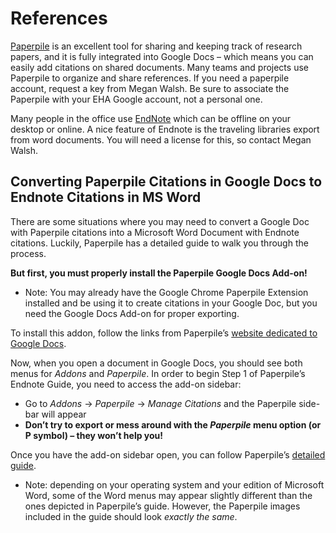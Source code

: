 # References

[Paperpile](https://paperpile.com/) is an excellent tool for sharing and keeping
track of research papers, and it is fully integrated into Google Docs -- which
means you can easily add citations on shared documents. Many teams and projects
use Paperpile to organize and share references. If you need a paperpile account,
request a key from Megan Walsh. Be sure to associate the Paperpile with your EHA
Google account, not a personal one.

Many people in the office use [EndNote](https://endnote.com/) which can be offline on your desktop or online. 
A nice feature of Endnote is the traveling libraries export from word documents. You 
will need a license for this, so contact Megan Walsh. 

## Converting Paperpile Citations in Google Docs to Endnote Citations in MS Word

There are some situations where you may need to convert a Google Doc with
Paperpile citations into a Microsoft Word Document with Endnote citations.
Luckily, Paperpile has a detailed guide to walk you through the process.

**But first, you must properly install the Paperpile Google Docs Add-on!**

-   Note: You may already have the Google Chrome Paperpile Extension installed
    and be using it to create citations in your Google Doc, but you need the
    Google Docs Add-on for proper exporting.

To install this addon, follow the links from Paperpile's [website dedicated to
Google Docs](https://paperpile.com/blog/free-google-docs-add-on/).

Now, when you open a document in Google Docs, you should see both menus for
*Addons* and *Paperpile*. In order to begin Step 1 of Paperpile's Endnote Guide,
you need to access the add-on sidebar:

-   Go to *Addons* $\rightarrow$ *Paperpile* $\rightarrow$ *Manage Citations*
    and the Paperpile side-bar will appear
-   **Don't try to export or mess around with the *Paperpile* menu option (or P
    symbol) -- they won't help you!**

Once you have the add-on sidebar open, you can follow Paperpile's [detailed
guide](http://forum.paperpile.com/t/guide-export-a-google-document-to-word-endnote/777).

-   Note: depending on your operating system and your edition of Microsoft Word,
    some of the Word menus may appear slightly different than the ones depicted
    in Paperpile's guide. However, the Paperpile images included in the guide
    should look *exactly the same*.

